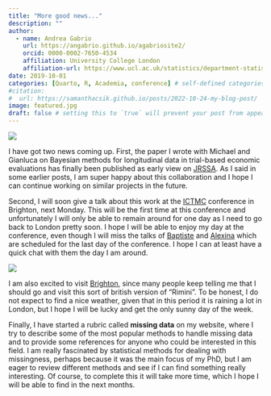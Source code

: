 ```yaml
---
title: "More good news..."
description: ""
author:
  - name: Andrea Gabrio
    url: https://angabrio.github.io/agabriosite2/
    orcid: 0000-0002-7650-4534
    affiliation: University College London
    affiliation-url: https://www.ucl.ac.uk/statistics/department-statistical-science
date: 2019-10-01
categories: [Quarto, R, Academia, conference] # self-defined categories
#citation: 
#  url: https://samanthacsik.github.io/posts/2022-10-24-my-blog-post/ 
image: featured.jpg
draft: false # setting this to `true` will prevent your post from appearing on your listing page until you're ready!
---
```


![](featured.jpg){fig-align="center"}

I have got two news coming up. First, the paper I wrote with Michael and Gianluca on Bayesian methods for longitudinal data in trial-based economic evaluations has finally been published as early view on [JRSSA](https://rss.onlinelibrary.wiley.com/doi/abs/10.1111/rssa.12522). As I said in some earlier posts, I am super happy about this collaboration and I hope I can continue working on similar projects in the future. 

Second, I will soon give a talk about this work at the [ICTMC](https://ictmc2019.com/) conference in Brighton, next Monday. This will be the first time at this conference and unfortunately I will only be able to remain around for one day as I need to go back to London pretty soon. I hope I will be able to enjoy my day at the conference, even though I will miss the talks of [Baptiste](https://www.lshtm.ac.uk/aboutus/people/leurent.baptiste) and [Alexina](https://www.lshtm.ac.uk/aboutus/people/mason.alexina) which are scheduled for the last day of the conference. I hope I can at least have a quick chat with them the day I am around.

![](https://media.giphy.com/media/efDT7dqlF5N2LVHG8C/giphy.gif){fig-align="center"}

I am also excited to visit [Brighton](https://en.wikipedia.org/wiki/Brighton), since many people keep telling me that I should go and visit this sort of british version of "Rimini". To be honest, I do not expect to find a nice weather, given that in this period it is raining a lot in London, but I hope I will be lucky and get the only sunny day of the week. 

Finally, I have started a rubric called **missing data** on my website, where I try to describe some of the most popular methods to handle missing data and to provide some references for anyone who could be interested in this field. I am really fascinated by statistical methods for dealing with missingness, perhaps because it was the main focus of my PhD, but I am eager to review different methods and see if I can find something really interesting. Of course, to complete this it will take more time, which I hope I will be able to find in the next months.  

